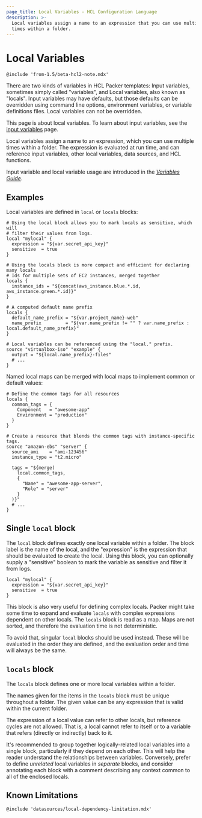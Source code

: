 ```yaml
---
page_title: Local Variables - HCL Configuration Language
description: >-
  Local variables assign a name to an expression that you can use multiple
  times within a folder.
---
```


# Local Variables

`@include 'from-1.5/beta-hcl2-note.mdx'`

There are two kinds of variables in HCL Packer templates: Input variables,
sometimes simply called "variables", and Local variables, also known as
"locals". Input variables may have defaults, but those defaults can be
overridden using command line options, environment variables, or variable
definitions files. Local variables can not be overridden.

This page is about local variables. To learn about input variables, see the
[input variables](/packer/docs/templates/hcl_templates/variables) page.

Local variables assign a name to an expression, which you can use multiple
times within a folder. The expression is evaluated at run time, and can
reference input variables, other local variables, data sources, and HCL
functions.

Input variable and local variable usage are introduced in the [_Variables
Guide_](/packer/guides/hcl/variables).

## Examples

Local variables are defined in `local` or `locals` blocks:

```hcl
# Using the local block allows you to mark locals as sensitive, which will
# filter their values from logs.
local "mylocal" {
  expression = "${var.secret_api_key}"
  sensitive  = true
}

# Using the locals block is more compact and efficient for declaring many locals
# Ids for multiple sets of EC2 instances, merged together
locals {
  instance_ids = "${concat(aws_instance.blue.*.id, aws_instance.green.*.id)}"
}

# A computed default name prefix
locals {
  default_name_prefix = "${var.project_name}-web"
  name_prefix         = "${var.name_prefix != "" ? var.name_prefix : local.default_name_prefix}"
}

# Local variables can be referenced using the "local." prefix.
source "virtualbox-iso" "example" {
  output = "${local.name_prefix}-files"
  # ...
}
```

Named local maps can be merged with local maps to implement common or default
values:

```hcl
# Define the common tags for all resources
locals {
  common_tags = {
    Component   = "awesome-app"
    Environment = "production"
  }
}

# Create a resource that blends the common tags with instance-specific tags.
source "amazon-ebs" "server" {
  source_ami    = "ami-123456"
  instance_type = "t2.micro"

  tags = "${merge(
    local.common_tags,
    {
      "Name" = "awesome-app-server",
      "Role" = "server"
    }
  )}"
  # ...
}
```

## Single `local` block

The `local` block defines exactly one local variable within a folder. The block
label is the name of the local, and the "expression" is the expression that
should be evaluated to create the local. Using this block, you can optionally
supply a "sensitive" boolean to mark the variable as sensitive and filter it
from logs.

```hcl
local "mylocal" {
  expression = "${var.secret_api_key}"
  sensitive  = true
}
```

This block is also very useful for defining complex locals. Packer might take some time to expand and evaluate `locals`
with complex expressions dependent on other locals. The `locals` block is read as a map.  Maps are not sorted, and therefore
the evaluation time is not deterministic.

To avoid that, singular `local` blocks should be used instead. These will be
evaluated in the order they are defined, and the evaluation order and time will always be the same.

## `locals` block

The `locals` block defines one or more local variables within a folder.

The names given for the items in the `locals` block must be unique throughout a
folder. The given value can be any expression that is valid within the current
folder.

The expression of a local value can refer to other locals, but reference cycles
are not allowed. That is, a local cannot refer to itself or to a variable that
refers (directly or indirectly) back to it.

It's recommended to group together logically-related local variables into a single
block, particularly if they depend on each other. This will help the reader
understand the relationships between variables. Conversely, prefer to define
_unrelated_ local variables in _separate_ blocks, and consider annotating each
block with a comment describing any context common to all of the enclosed
locals.

## Known Limitations
`@include 'datasources/local-dependency-limitation.mdx'`


